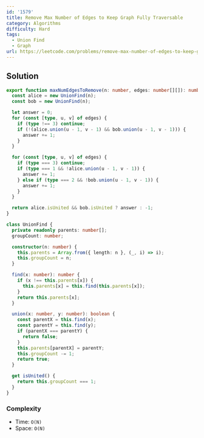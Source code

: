 ```yaml
---
id: '1579'
title: Remove Max Number of Edges to Keep Graph Fully Traversable
category: Algorithms
difficulty: Hard
tags:
  - Union Find
  - Graph
url: https://leetcode.com/problems/remove-max-number-of-edges-to-keep-graph-fully-traversable
---
```


## Solution

```typescript showLineNumbers
export function maxNumEdgesToRemove(n: number, edges: number[][]): number {
  const alice = new UnionFind(n);
  const bob = new UnionFind(n);

  let answer = 0;
  for (const [type, u, v] of edges) {
    if (type !== 3) continue;
    if (!(alice.union(u - 1, v - 1) && bob.union(u - 1, v - 1))) {
      answer += 1;
    }
  }

  for (const [type, u, v] of edges) {
    if (type === 3) continue;
    if (type === 1 && !alice.union(u - 1, v - 1)) {
      answer += 1;
    } else if (type === 2 && !bob.union(u - 1, v - 1)) {
      answer += 1;
    }
  }

  return alice.isUnited && bob.isUnited ? answer : -1;
}

class UnionFind {
  private readonly parents: number[];
  groupCount: number;

  constructor(n: number) {
    this.parents = Array.from({ length: n }, (_, i) => i);
    this.groupCount = n;
  }

  find(x: number): number {
    if (x !== this.parents[x]) {
      this.parents[x] = this.find(this.parents[x]);
    }
    return this.parents[x];
  }

  union(x: number, y: number): boolean {
    const parentX = this.find(x);
    const parentY = this.find(y);
    if (parentX === parentY) {
      return false;
    }
    this.parents[parentX] = parentY;
    this.groupCount -= 1;
    return true;
  }

  get isUnited() {
    return this.groupCount === 1;
  }
}
```

### Complexity

- Time: `O(N)`
- Space: `O(N)`
